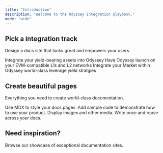 ```yaml
---
title: "Introduction"
description: "Welcome to the Odyssey Integration playbook."
mode: "wide"
---
```


## Pick a integration track

Design a docs site that looks great and empowers your users.

<Columns cols={3}>
  <Card title="Collateral Assets" icon="pen-to-square" href="/collateral-assets">
    Integrate your yield-bearing assets into Odyssey
  </Card>
  <Card title="Networks" icon="palette" href="/networks">
    Have Odyssey launch on your EVM-compatible L1s and L2 networks
  </Card>
  <Card title="Markets" icon="map" href="/markets">
    Integrate your Market within Odyssey world-class leverage yield stratgies
  </Card>
</Columns>

## Create beautiful pages

Everything you need to create world-class documentation.

<Columns cols={2}>
  <Card title="Write with MDX" icon="pen-fancy" href="/essentials/markdown">
    Use MDX to style your docs pages.
  </Card>
  <Card title="Code samples" icon="code" href="/essentials/code">
    Add sample code to demonstrate how to use your product.
  </Card>
  <Card title="Images" icon="image" href="/essentials/images">
    Display images and other media.
  </Card>
  <Card title="Reusable snippets" icon="recycle" href="/essentials/reusable-snippets">
    Write once and reuse across your docs.
  </Card>
</Columns>

## Need inspiration?

<Card title="See complete examples" icon="stars" href="https://mintlify.com/customers">
  Browse our showcase of exceptional documentation sites.
</Card>